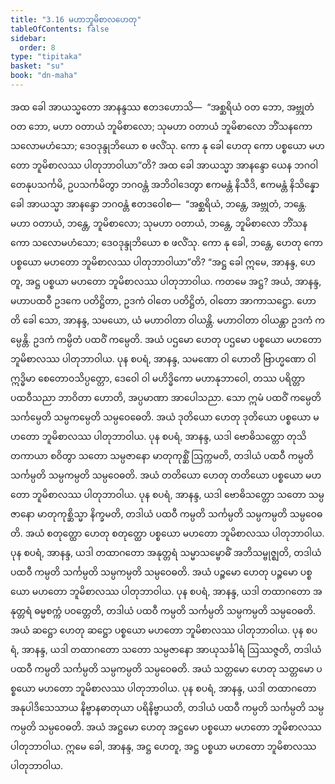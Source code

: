 ```yaml
---
title: "3.16 မဟာဘူမိစာလဟေတု"
tableOfContents: false
sidebar:
  order: 8
type: "tipitaka"
basket: "su"
book: "dn-maha"
---
```



<DynamicBreadcrumb />

<Division number="170" book="dn-maha">

<Paragraph number="364" book="dn-maha">
အထ ခေါ အာယသ္မတော အာနန္ဒဿ ဧတဒဟောသိ—  “အစ္ဆရိယံ ဝတ ဘော, အဗ္ဘုတံ ဝတ ဘော, မဟာ ဝတာယံ ဘူမိစာလော; သုမဟာ ဝတာယံ ဘူမိစာလော ဘိံသနကော သလောမဟံသော; ဒေဝဒုန္ဒုဘိယော စ ဖလိံသု. ကော နု ခေါ ဟေတု ကော ပစ္စယော မဟတော ဘူမိစာလဿ ပါတုဘာဝါယာ”တိ?
</Paragraph>

<Paragraph number="365" book="dn-maha">
အထ ခေါ အာယသ္မာ အာနန္ဒော ယေန ဘဂဝါ တေနုပသင်္ကမိ, ဥပသင်္ကမိတွာ ဘဂဝန္တံ အဘိဝါဒေတွာ ဧကမန္တံ နိသီဒိ, ဧကမန္တံ နိသိန္နော ခေါ အာယသ္မာ အာနန္ဒော ဘဂဝန္တံ ဧတဒဝေါစ—  “အစ္ဆရိယံ, ဘန္တေ, အဗ္ဘုတံ, ဘန္တေ. မဟာ ဝတာယံ, ဘန္တေ, ဘူမိစာလော; သုမဟာ ဝတာယံ, ဘန္တေ, ဘူမိစာလော ဘိံသနကော သလောမဟံသော; ဒေဝဒုန္ဒုဘိယော စ ဖလိံသု. ကော နု ခေါ, ဘန္တေ, ဟေတု ကော ပစ္စယော မဟတော ဘူမိစာလဿ ပါတုဘာဝါယာ”တိ?
</Paragraph>

</Division>
<Division number="171" book="dn-maha">

<Paragraph number="366" book="dn-maha">
“အဋ္ဌ ခေါ ဣမေ, အာနန္ဒ, ဟေတူ, အဋ္ဌ ပစ္စယာ မဟတော ဘူမိစာလဿ ပါတုဘာဝါယ. ကတမေ အဋ္ဌ? အယံ, အာနန္ဒ, မဟာပထဝီ ဥဒကေ ပတိဋ္ဌိတာ, ဥဒကံ ဝါတေ ပတိဋ္ဌိတံ, ဝါတော အာကာသဋ္ဌော. ဟောတိ ခေါ သော, အာနန္ဒ, သမယော, ယံ မဟာဝါတာ ဝါယန္တိ. မဟာဝါတာ ဝါယန္တာ ဥဒကံ ကမ္ပေန္တိ. ဥဒကံ ကမ္ပိတံ ပထဝိံ ကမ္ပေတိ. အယံ ပဌမော ဟေတု ပဌမော ပစ္စယော မဟတော ဘူမိစာလဿ ပါတုဘာဝါယ.
</Paragraph>

<Paragraph number="367" book="dn-maha">
ပုန စပရံ, အာနန္ဒ, သမဏော ဝါ ဟောတိ ဗြာဟ္မဏော ဝါ ဣဒ္ဓိမာ စေတောဝသိပ္ပတ္တော, ဒေဝေါ ဝါ မဟိဒ္ဓိကော မဟာနုဘာဝေါ, တဿ ပရိတ္တာ ပထဝီသညာ ဘာဝိတာ ဟောတိ, အပ္ပမာဏာ အာပေါသညာ. သော ဣမံ ပထဝိံ ကမ္ပေတိ သင်္ကမ္ပေတိ သမ္ပကမ္ပေတိ သမ္ပဝေဓေတိ. အယံ ဒုတိယော ဟေတု ဒုတိယော ပစ္စယော မဟတော ဘူမိစာလဿ ပါတုဘာဝါယ.
</Paragraph>

<Paragraph number="368" book="dn-maha">
ပုန စပရံ, အာနန္ဒ, ယဒါ ဗောဓိသတ္တော တုသိတကာယာ စဝိတွာ သတော သမ္ပဇာနော မာတုကုစ္ဆိံ ဩက္ကမတိ, တဒါယံ ပထဝီ ကမ္ပတိ သင်္ကမ္ပတိ သမ္ပကမ္ပတိ သမ္ပဝေဓတိ. အယံ တတိယော ဟေတု တတိယော ပစ္စယော မဟတော ဘူမိစာလဿ ပါတုဘာဝါယ.
</Paragraph>

<Paragraph number="369" book="dn-maha">
ပုန စပရံ, အာနန္ဒ, ယဒါ ဗောဓိသတ္တော သတော သမ္ပဇာနော မာတုကုစ္ဆိသ္မာ နိက္ခမတိ, တဒါယံ ပထဝီ ကမ္ပတိ သင်္ကမ္ပတိ သမ္ပကမ္ပတိ သမ္ပဝေဓတိ. အယံ စတုတ္ထော ဟေတု စတုတ္ထော ပစ္စယော မဟတော ဘူမိစာလဿ ပါတုဘာဝါယ.
</Paragraph>

<Paragraph number="370" book="dn-maha">
ပုန စပရံ, အာနန္ဒ, ယဒါ တထာဂတော အနုတ္တရံ သမ္မာသမ္ဗောဓိံ အဘိသမ္ဗုဇ္ဈတိ, တဒါယံ ပထဝီ ကမ္ပတိ သင်္ကမ္ပတိ သမ္ပကမ္ပတိ သမ္ပဝေဓတိ. အယံ ပဉ္စမော ဟေတု ပဉ္စမော ပစ္စယော မဟတော ဘူမိစာလဿ ပါတုဘာဝါယ.
</Paragraph>

<Paragraph number="371" book="dn-maha">
ပုန စပရံ, အာနန္ဒ, ယဒါ တထာဂတော အနုတ္တရံ ဓမ္မစက္ကံ ပဝတ္တေတိ, တဒါယံ ပထဝီ ကမ္ပတိ သင်္ကမ္ပတိ သမ္ပကမ္ပတိ သမ္ပဝေဓတိ. အယံ ဆဋ္ဌော ဟေတု ဆဋ္ဌော ပစ္စယော မဟတော ဘူမိစာလဿ ပါတုဘာဝါယ.
</Paragraph>

<Paragraph number="372" book="dn-maha">
ပုန စပရံ, အာနန္ဒ, ယဒါ တထာဂတော သတော သမ္ပဇာနော အာယုသင်္ခါရံ ဩဿဇ္ဇတိ, တဒါယံ ပထဝီ ကမ္ပတိ သင်္ကမ္ပတိ သမ္ပကမ္ပတိ သမ္ပဝေဓတိ. အယံ သတ္တမော ဟေတု သတ္တမော ပစ္စယော မဟတော ဘူမိစာလဿ ပါတုဘာဝါယ.
</Paragraph>

<Paragraph number="373" book="dn-maha">
ပုန စပရံ, အာနန္ဒ, ယဒါ တထာဂတော အနုပါဒိသေသာယ နိဗ္ဗာနဓာတုယာ ပရိနိဗ္ဗာယတိ, တဒါယံ ပထဝီ ကမ္ပတိ သင်္ကမ္ပတိ သမ္ပကမ္ပတိ သမ္ပဝေဓတိ. အယံ အဋ္ဌမော ဟေတု အဋ္ဌမော ပစ္စယော မဟတော ဘူမိစာလဿ ပါတုဘာဝါယ. ဣမေ ခေါ, အာနန္ဒ, အဋ္ဌ ဟေတူ, အဋ္ဌ ပစ္စယာ မဟတော ဘူမိစာလဿ ပါတုဘာဝါယ.
</Paragraph>
</Division>